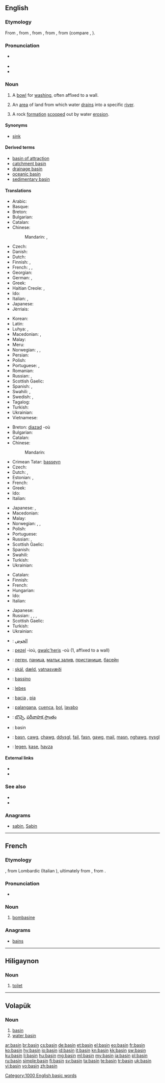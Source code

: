 {{also|basın}}
==English==

===Etymology===
From {{etyl|enm|en}} {{term|basin|lang=enm}}, from {{etyl|fro}} {{term|bacin|lang=fro}}, from {{etyl|ML.|en}} {{term|baccinum|lang=la}}, from {{etyl|LL.}} {{term|bacca||wine jug|lang=la}}, from {{etyl|cel-gau|en}} (compare {{etyl|cy|-}} {{term|baich||load, burden|lang=cy}}, {{etyl|ga|-}} {{term|bac||hindrance|lang=ga}}).

===Pronunciation===
* {{a|UK}} {{IPA|/ˈbeɪsɪn/}}
* {{audio|en-us-basin.ogg|Audio (US)}}
* {{rhymes|eɪsən}}

===Noun===
{{en-noun}}

# A [[bowl]] for [[washing]], often affixed to a wall.
# {{geography}} An [[area]] of land from which water [[drain]]s into a specific [[river]].
# {{geography}} A rock [[formation]] [[scoop]]ed out by water [[erosion]].

====Synonyms====
* {{sense|bowl}} [[sink]]

====Derived terms====
* [[basin of attraction]]
* [[catchment basin]]
* [[drainage basin]]
* [[oceanic basin]]
* [[sedimentary basin]]

====Translations====
{{trans-top|bowl for washing, often affixed to a wall}}
* Arabic: {{t-|ar|طَشت|f|alt=طَشت|tr=ttácht}}
* Basque: {{t-|eu|arroa}}
* Breton: {{t+|br|basin|f}}
* Bulgarian: {{t+|bg|умивалник|m|tr=umiválnik}}
* Catalan: {{t+|ca|pica|f}}
* Chinese:
*: Mandarin: {{t|cmn|洗滌槽|sc=Hani}}, {{t|cmn|洗涤槽|tr=xǐdícáo|sc=Hani}}
* Czech: {{t-|cs|umyvadlo|n}}
* Danish: {{t+|da|bassin|n}}
* Dutch: {{t+|nl|bassin|n}}
* Finnish: {{t+|fi|amme}}, {{t+|fi|pesuallas}}
* French: {{t+|fr|cuvette|f}}, {{t+|fr|bassine|f}}, {{t+|fr|lavabo|m}}
* Georgian: {{t-|ka|აუზი|tr=auzi|sc=Jpan}}
* German: {{t+|de|Becken|n}}, {{t+|de|Waschbecken|n}}
* Greek: {{t+|el|νιπτήρας|m}}
* Haitian Creole: {{tø|ht|basin}}, {{tø|ht|basen}}
* Ido: {{t+|io|baseno}}
* Italian: {{t+|it|lavandino|m}}, {{t-|it|lavabo|m}}
* Japanese: {{t-|ja|たらい|tr=tarai}}
* Jèrriais: {{tø|roa-jer|bachîn|m}}
{{trans-mid}}
* Korean: {{t+|ko|대야|tr=daeya|sc=Kore}}
* Latin: {{t-|la|alveus|m}}
* Luhya: {{tø|luy|ekarai}}, {{tø|luy|ebeseni}}
* Macedonian: {{t-|mk|мијалник|m|tr=míjalnik|sc=Cyrl}}, {{t-|mk|лавабо|n|tr=lavabó|sc=Cyrl}}
* Malay: {{t-|ms|besen}}
* Meru: {{tø|mer|karai}}
* Norwegian: {{t-|no|servant|m}}, {{t-|no|vaskekum|m}}, {{t-|no|balje|m}}
* Persian: {{t+|fa|لگن|sc=Cyrl}}
* Polish: {{t+|pl|umywalka|f}}
* Portuguese: {{t+|pt|bacia|f}}, {{t+|pt|pia|f}}
* Romanian: {{t-|ro|chiuvetă|f}}
* Russian: {{t+|ru|таз|m|tr=taz|sc=Cyrl}}, {{t+|ru|умывальник|m|tr=umyválʹnik|sc=Cyrl}} {{qualifier|washbasin}}
* Scottish Gaelic: {{t-|gd|amar|m}}
* Spanish: {{t-|es|pileta|f}}, {{t+|es|lavamanos|m}}
* Swahili: {{t+|sw|karai}}, {{t+|sw|beseni}}
* Swedish: {{t-|sv|tvättfat|n}}, {{t+|sv|handfat|n}}
* Tagalog: {{t-|tl|palanggana|n}}
* Turkish: {{t+|tr|havza|sc=Cyrl}}
* Ukrainian: {{t-|uk|таз|m|tr=taz|sc=Cyrl}}
* Vietnamese: {{t-|vi|cái chảo}}
{{trans-bottom}}

{{trans-top|area of water that drains into a river}}
* Breton: [[diazad]] {{m}} -où
* Bulgarian: {{t+|bg|басейн|m|tr=baséjn|sc=Cyrl}}
* Catalan: {{t-|ca|conca|f}}
* Chinese:
*: Mandarin: {{t|cmn|流域|tr=liúyù|sc=Hani}}
* Crimean Tatar: [[basseyn]]
* Czech: {{t-|cs|povodí|n}}
* Dutch: {{t+|nl|stroomgebied|n}}, {{t+|nl|bekken|n}}
* Estonian: {{t-|et|valgla}}, {{t+|et|valgala}}
* French: {{t+|fr|bassin|m}}
* Greek: {{t+|el|λεκάνη απορροής|f}}
* Ido: {{t+|io|baseno}}
* Italian: {{t+|it|bacino|m}}
{{trans-mid}}
* Japanese: {{t+|ja|盆地|tr=ぼんち, bonchi}}, {{t+|ja|流域|tr=りゅういき, ryūiki}}
* Macedonian: {{t-|mk|слив|m|tr=sliv|sc=Cyrl}}
* Malay: {{t-|ms|lembangan}}
* Norwegian: {{t+|no|vann|n}}, {{t+|no|innsjø|n}}, {{t-|no|basseng|n}}
* Polish: {{t+|pl|basen|m}}
* Portuguese: {{t+|pt|bacia|f}}
* Russian: {{t+|ru|бассейн|m|tr=basséjn|sc=Cyrl}}, {{t+|ru|резервуар|m|tr=rezervuár|sc=Cyrl}}
* Scottish Gaelic: {{t-|gd|amar|m}}
* Spanish: {{t-|es|cuenca|f}}
* Swahili: {{t+|sw|beseni}}
* Turkish: {{t+|tr|havza}}
* Ukrainian: {{t+|uk|басейн|m|tr=baséjn|sc=Cyrl}}
{{trans-bottom}}

{{trans-top|rock formation scooped out by water erosion}}
* Catalan: {{t-|ca|conca|f}}
* Finnish: {{t+|fi|syvänne}}
* French: {{t+|fr|bassin|m}}
* Hungarian: {{t+|hu|medence}}
* Ido: {{t+|io|baseno}}
* Italian: {{t-|it|conca}}
{{trans-mid}}
* Japanese: {{t-|ja|入り江|tr=irie}}
* Russian: {{t+|ru|бассейн|m|tr=basséjn|sc=Cyrl}}, {{t+|ru|котлован|m|tr=kotlován|sc=Cyrl}}, {{t+|ru|резервуар|m|tr=rezervuár|sc=Cyrl}}, {{t+|ru|водоём|m|tr=vodojóm|sc=Cyrl}}
* Scottish Gaelic: {{t-|gd|amar|m}}
* Turkish: {{t+|tr|koy}}
* Ukrainian: {{t+|uk|басейн|m|tr=baséjn|sc=Cyrl}}
{{trans-bottom}}

{{checktrans-top}}
* {{ttbc|ar}}: [[الحوض]]
* {{ttbc|br}}: [[pezel]] {{f}} -ioù, [[gwalc'heris]] {{m}} -où (1, affixed to a wall)
* {{ttbc|bg}}: [[леген]], [[паница]], [[малък залив]], [[пристанище]], [[басейн]]
* {{ttbc|is}}: [[skál]], [[dæld]], [[vatnasvæði]]
* {{ttbc|ia}}: [[bassino]]
{{trans-mid}}
* {{ttbc|la}}: [[lebes]]
* {{ttbc|pt}}: [[bacia]] {{f}}, [[pia]] {{f}}
* {{ttbc|es}}: [[palangana]], [[cuenca]], [[bol]], [[lavabo]]
* {{ttbc|te}}: [[బొచ్చె]], [[పరీవాహక ప్రాంతం]]
* {{ttbc|vo}}: basin
* {{ttbc|cy}}: [[basn]], [[cawg]], [[chawg]], [[ddysgl]], [[fail]], [[fasn]], [[gawg]], [[mail]], [[masn]], [[nghawg]], [[nysgl]]
* {{ttbc|tr}}: [[legen]], [[kase]], [[havza]]
{{trans-bottom}}

====External links====
* {{R:Webster 1913}}
* {{R:Century 1911}}

===See also===
* {{pedialite}}
* {{Wikisource1911Enc Citation|Basin}}

===Anagrams===
* [[sabin#English|sabin]], [[Sabin#English|Sabin]]

[[Category:1000 English basic words]]

----

==French==

===Etymology===
{{etyl|fro|fr}} {{term|bombasin|lang=fro}}, from Lombardic {{term|bombasina|lang=lng}} (Italian {{term|bambagino|lang=it}}), ultimately from {{etyl|ML.|fr}} {{term|bambax|lang=la}}, from {{etyl|grc|fr}} {{term|πάμϐαξ||cotton|lang=grc}}.

===Pronunciation===
* {{IPA|/bazɛ̃/|lang=fr}}

===Noun===
{{fr-noun|m}}

# {{context|textiles|historical|lang=fr}} [[bombasine]]

===Anagrams===
* [[bains#French|bains]]

----

==Hiligaynon==

===Noun===
{{hil-noun|basín}}

# [[toilet]]

----

==Volapük==

===Noun===
{{head|vo|noun}}

# [[#English|basin]]
# [[water basin]]

[[ar:basin]]
[[br:basin]]
[[cs:basin]]
[[de:basin]]
[[et:basin]]
[[el:basin]]
[[eo:basin]]
[[fr:basin]]
[[ko:basin]]
[[hy:basin]]
[[io:basin]]
[[id:basin]]
[[it:basin]]
[[kn:basin]]
[[kk:basin]]
[[sw:basin]]
[[ku:basin]]
[[li:basin]]
[[hu:basin]]
[[mg:basin]]
[[ml:basin]]
[[my:basin]]
[[ja:basin]]
[[pl:basin]]
[[ru:basin]]
[[simple:basin]]
[[fi:basin]]
[[sv:basin]]
[[ta:basin]]
[[te:basin]]
[[tr:basin]]
[[uk:basin]]
[[vi:basin]]
[[vo:basin]]
[[zh:basin]]